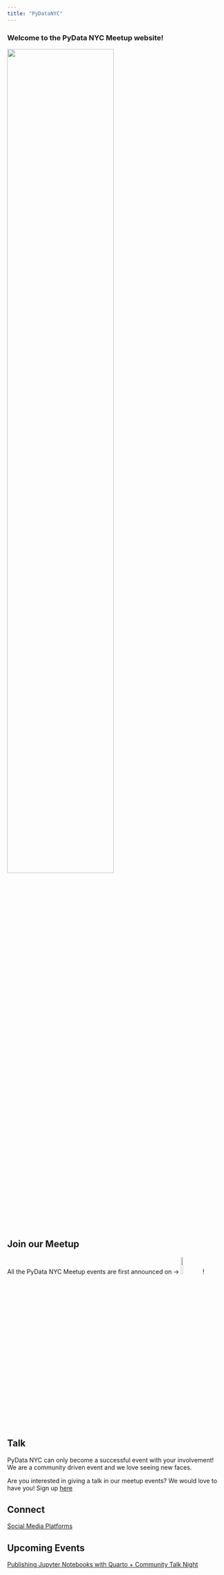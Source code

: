 ```yaml
---
title: "PyDataNYC"
---
```


### Welcome to the PyData NYC Meetup website!
[![](assets/pydata2022_conf.jpg){width=70% fig-align="center"}]("#") 
<!-- placeholder image -->

## Join our Meetup
All the PyData NYC Meetup events are first announced on -> [![](assets/meetup.svg){width=10%}](https://www.meetup.com/pydatanyc/)! 



## Talk
PyData NYC can only become a successful event with your involvement! We are a community driven event and we love seeing new faces.

Are you interested in giving a talk in our meetup events? We would love to have you!
Sign up [here](https://forms.gle/vkab3vjLmwHgrrHU9)

## Connect
[Social Media Platforms](https://linktr.ee/pydatanyc)

## Upcoming Events
[Publishing Jupyter Notebooks with Quarto + Community Talk Night](https://www.meetup.com/pydatanyc/events/293373920/)



